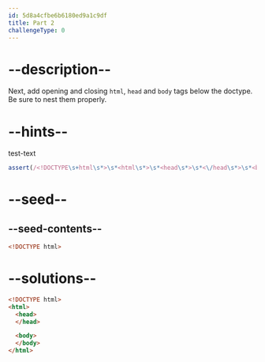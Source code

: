 ```yaml
---
id: 5d8a4cfbe6b6180ed9a1c9df
title: Part 2
challengeType: 0
---
```


# --description--

Next, add opening and closing `html`, `head` and `body` tags below the doctype. Be sure to nest them properly.

# --hints--

test-text

```js
assert(/<!DOCTYPE\s+html\s*>\s*<html\s*>\s*<head\s*>\s*<\/head\s*>\s*<body\s*>\s*<\/body\s*>\s*<\/html\s*>/gi.test(code));
```

# --seed--

## --seed-contents--

```html
<!DOCTYPE html>
```

# --solutions--

```html
<!DOCTYPE html>
<html>
  <head>
  </head>

  <body>
  </body>
</html>
```
